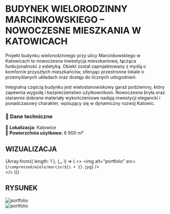 
# **BUDYNEK WIELORODZINNY MARCINKOWSKIEGO – NOWOCZESNE MIESZKANIA W KATOWICACH**  

Projekt budynku wielorodzinnego przy ulicy Marcinkowskiego w Katowicach to nowoczesna inwestycja mieszkaniowa, łącząca funkcjonalność z estetyką. Obiekt został zaprojektowany z myślą o komforcie przyszłych mieszkańców, oferując przestronne lokale o przemyślanych układach oraz dostęp do licznych udogodnień.  

Integralną częścią budynku jest wielostanowiskowy garaż podziemny, który zapewnia wygodę i bezpieczeństwo użytkownikom. Nowoczesna bryła oraz starannie dobrane materiały wykończeniowe nadają inwestycji elegancki i ponadczasowy charakter, wpisujący się w dynamiczny rozwój Katowic.  

### **📌 Dane techniczne**  
📍 **Lokalizacja:** Katowice  
🏢 **Powierzchnia użytkowa:** 6 900 m²  

## WIZUALIZACJA

{Array.from({ length: 1 }, (_, i) => (
  <>
    <Zoom>
      <img alt="portfolio" src={`/compressed/wielo/marcin/${i + 1}.jpg`} />
    </Zoom>
    <br/>
  </>
))}

## RYSUNEK

<Zoom>
  <img alt="portfolio" src={`/compressed/wielo/marcin/2.png`} style={{ backgroundColor: 'white' }}  />
</Zoom>

<br/>

<Zoom>
  <img alt="portfolio" src={`/compressed/wielo/marcin/3.jpg`} style={{ backgroundColor: 'white' }}  />
</Zoom>
